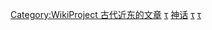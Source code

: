 {{sidebar with collapsible lists
| name       = 美索不达米亚神话
| pretitle   = 系列之一
| title      = [[美索不达米亚]]神话
| image      = [[圖像:Chaos Monster and Sun God.png|none|100px|Chaos Monster and Sun God]]
| bodyclass  = hlist
| expanded   = {{{expanded}}}

| headingstyle = 
| contentstyle = 

| heading1 = [[美索不达米亚]]神话
| list1name   = 1
| list1title  = 原始神祇
| list1       = 
*[[阿勃祖]]与[[迪亚马特]]
*[[拉赫姆]]与[[拉哈姆]]
*<br/>[[安莎尔]]与[[吉莎尔]]
*[[穆木]]

| list2name   = 2
| list2title  = 七大神祇
| list2       = 
*四大主神
**[[安努]]
**[[恩利尔]]
**[[恩基]]
**[[宁胡尔萨格]]
*三大天神
**[[因南娜]]/[[伊丝塔]]
**[[欣]]
**[[夏马西|沙玛什]]

| list3name   = 3
| list3title  = 伟大诸神
| list3       = 
*[[阿达德]]
*[[阿努納奇]]
*[[阿萨鲁卢杜]]
*[[阿什南]]
*[[杜木兹]]/[[塔木兹]]
*[[恩比卢卢]]
*[[恩奇木杜]]
*[[厄里什基迦|埃列什基伽勒]]
*[[盖什提南娜]]
*[[拉哈尔]]
*[[南舍]]
*[[内尔伽勒]]
*[[尼达巴]]
*[[宁伽勒]]
*[[宁卡西]]
*[[宁利勒]]
*[[宁松]]
*[[尼努尔塔]]和[[沙鲁尔锤]]
*[[努斯库]]
*[[乌图]]

| list4name   = 4
| list4title  =  [[吉尔伽美什史诗|半神与英雄]]
| list4       = 
*[[阿达帕]]
*[[恩奇杜]]
*[[恩美尔卡尔]]
*[[吉尔伽美什]]
*[[卢伽尔班达]]
*[[沙姆哈特]]
*[[西杜里]]
*[[阿塔剌哈西斯]]

| list5name   = 5
| list5title  =  [[乌图库|灵魂与怪兽]]
| list5       = 
*[[拉玛苏|善神]]
**[[金固]]
**[[吉莎尔]]
**[[玛米图]]
**[[西里斯]]
**[[祖 (神话)|祖]]
*[[雅撒库|恶神]]
**[[胡姆巴巴]]
**[[阿萨各]]
**[[埃提姆]]
**[[汉比]]
**[[库尔]]
**[[拉玛什图]]
**[[纳姆塔尔]]
**[[帕祖祖]]
**[[拉比苏]]

| list6name   = 6
| list6title  = 巴比伦传说
| list6       = 
*''[[埃努瑪•埃利什]]''
*''[[阿特拉-哈希斯]]''
*[[马尔杜克]]与[[萨尔帕尼]]
*[[阿嘎撒亚]]
*[[柏尔 (神话)|柏尔]]
*[[金固]]
*[[玛米]]
*[[宁图]]
*[[纳布]]

| heading7 = 其他传说
| content7 = 
*[[阿拉伯神话|阿拉伯]]
*[[迦南宗教|黎凡特]]
*[[古代近东宗教|近东宗教]]
}}<includeonly>[[Category:WikiProject 古代近东的文章]]</includeonly><noinclude>

[[Category:美索不达米亚神话|τ]]
[[Category:美索不达米亚模板|神话]]
[[Category:WikiProject Ancient Near East articles|τ]]
[[Category:古代近东宗教|τ]]
</noinclude>